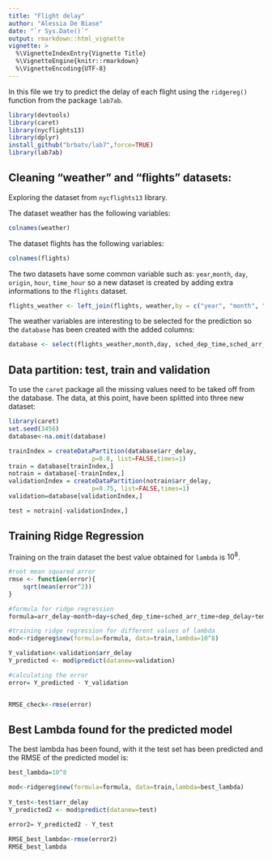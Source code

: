 ```yaml
---
title: "Flight delay"
author: "Alessia De Biase"
date: "`r Sys.Date()`"
output: rmarkdown::html_vignette
vignette: >
  %\VignetteIndexEntry{Vignette Title}
  %\VignetteEngine{knitr::rmarkdown}
  %\VignetteEncoding{UTF-8}
---
```


In this file we try to predict the delay of each flight using the `ridgereg()` function from the package `lab7ab`.

```r
library(devtools)
library(caret)
library(nycflights13)
library(dplyr)
install_github("brbatv/lab7",force=TRUE)
library(lab7ab)
```

## Cleaning "weather" and "flights" datasets:

Exploring the dataset from `nycflights13` library.

The dataset weather has the following variables: 

```r
colnames(weather)
```

The dataset flights has the following variables:

```r
colnames(flights)
```

The two datasets have some common variable such as: `year`,`month`, `day`, `origin`, `hour`, `time_hour` so a new dataset is created by adding extra informations to the `flights` dataset. 

```r
flights_weather <- left_join(flights, weather,by = c("year", "month", "day", "origin", "hour", "time_hour"))
```

The weather variables are interesting to be selected for the prediction so the `database` has been created with the added columns:

```r
database <- select(flights_weather,month,day, sched_dep_time,sched_arr_time, dep_delay, arr_delay,temp,dewp,wind_dir, wind_speed,wind_gust,precip,pressure,visib)
```

## Data partition: test, train and validation

To use the `caret` package all the missing values need to be taked off from the database. 
The data, at this point, have been splitted into three new dataset: 

\itemize{

\item *train* 80% of the observations
\item *test* 5% of the observations
\item *validation* 15% of the observations

}

```r
library(caret)
set.seed(3456)
database<-na.omit(database)

trainIndex = createDataPartition(database$arr_delay, 
                       p=0.8, list=FALSE,times=1)
train = database[trainIndex,]
notrain = database[-trainIndex,]
validationIndex = createDataPartition(notrain$arr_delay, 
                       p=0.75, list=FALSE,times=1)
validation=database[validationIndex,]

test = notrain[-validationIndex,]
```

## Training Ridge Regression

Training on the train dataset the best value obtained for `lambda` is $10^{8}$.

```r
#root mean squared arror
rmse <- function(error){
    sqrt(mean(error^2))
}

#formula for ridge regression
formula=arr_delay~month+day+sched_dep_time+sched_arr_time+dep_delay+temp+dewp+wind_dir+ wind_speed+wind_gust+precip+pressure+visib 

#training ridge regression for different values of lambda
mod<-ridgereg$new(formula=formula, data=train,lambda=10^8)

Y_validation<-validation$arr_delay
Y_predicted <- mod$predict(datanew=validation)

#calculating the error
error= Y_predicted - Y_validation


RMSE_check<-rmse(error)
```

## Best Lambda found for the predicted model

The best lambda has been found, with it the test set has been predicted and the RMSE of the predicted model is:

```r

best_lambda=10^8

mod<-ridgereg$new(formula=formula, data=train,lambda=best_lambda)  
  
Y_test<-test$arr_delay
Y_predicted2 <- mod$predict(datanew=test)

error2= Y_predicted2 - Y_test

RMSE_best_lambda<-rmse(error2)
RMSE_best_lambda
```

